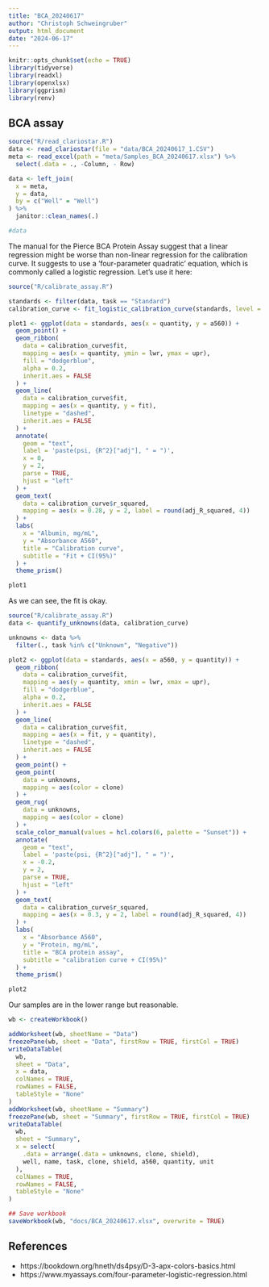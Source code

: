 ```yaml
---
title: "BCA_20240617"
author: "Christoph Schweingruber"
output: html_document
date: "2024-06-17"
---
```


```r
knitr::opts_chunk$set(echo = TRUE)
library(tidyverse)
library(readxl)
library(openxlsx)
library(ggprism)
library(renv)
```

## BCA assay

```r
source("R/read_clariostar.R")
data <- read_clariostar(file = "data/BCA_20240617_1.CSV")
meta <- read_excel(path = "meta/Samples_BCA_20240617.xlsx") %>%
  select(.data = ., -Column, - Row)

data <- left_join(
  x = meta,
  y = data,
  by = c("Well" = "Well")
) %>%
  janitor::clean_names(.)

#data
```

The manual for the Pierce BCA Protein Assay suggest that a linear regression 
might be worse than non-linear regression for the calibration curve. It suggests
to use a 'four-parameter quadratic' equation, which is commonly called a
logistic regression. Let's use it here:

```r
source("R/calibrate_assay.R")

standards <- filter(data, task == "Standard")
calibration_curve <- fit_logistic_calibration_curve(standards, level = 0.95)

plot1 <- ggplot(data = standards, aes(x = quantity, y = a560)) +
  geom_point() +
  geom_ribbon(
    data = calibration_curve$fit,
    mapping = aes(x = quantity, ymin = lwr, ymax = upr),
    fill = "dodgerblue",
    alpha = 0.2,
    inherit.aes = FALSE
  ) +
  geom_line(
    data = calibration_curve$fit,
    mapping = aes(x = quantity, y = fit),
    linetype = "dashed",
    inherit.aes = FALSE
  ) +
  annotate(
    geom = "text",
    label = 'paste(psi, {R^2}["adj"], " = ")',
    x = 0,
    y = 2,
    parse = TRUE,
    hjust = "left"
  ) +
  geom_text(
    data = calibration_curve$r_squared,
    mapping = aes(x = 0.28, y = 2, label = round(adj_R_squared, 4))
  ) +
  labs(
    x = "Albumin, mg/mL",
    y = "Absorbance A560",
    title = "Calibration curve",
    subtitle = "Fit + CI(95%)"
  ) +
  theme_prism()

plot1
```

As we can see, the fit is okay.

```r
source("R/calibrate_assay.R")
data <- quantify_unknowns(data, calibration_curve)

unknowns <- data %>%
  filter(., task %in% c("Unknown", "Negative"))

plot2 <- ggplot(data = standards, aes(x = a560, y = quantity)) +
  geom_ribbon(
    data = calibration_curve$fit,
    mapping = aes(y = quantity, xmin = lwr, xmax = upr),
    fill = "dodgerblue",
    alpha = 0.2,
    inherit.aes = FALSE
  ) +
  geom_line(
    data = calibration_curve$fit,
    mapping = aes(x = fit, y = quantity),
    linetype = "dashed",
    inherit.aes = FALSE
  ) +
  geom_point() +
  geom_point(
    data = unknowns,
    mapping = aes(color = clone)
  ) +
  geom_rug(
    data = unknowns,
    mapping = aes(color = clone)
  ) +
  scale_color_manual(values = hcl.colors(6, palette = "Sunset")) +
  annotate(
    geom = "text",
    label = 'paste(psi, {R^2}["adj"], " = ")',
    x = -0.2,
    y = 2,
    parse = TRUE,
    hjust = "left"
  ) +
  geom_text(
    data = calibration_curve$r_squared,
    mapping = aes(x = 0.3, y = 2, label = round(adj_R_squared, 4))
  ) +
  labs(
    x = "Absorbance A560",
    y = "Protein, mg/mL",
    title = "BCA protein assay",
    subtitle = "calibration curve + CI(95%)"
  ) +
  theme_prism()

plot2
```

Our samples are in the lower range but reasonable.


```r
wb <- createWorkbook()

addWorksheet(wb, sheetName = "Data")
freezePane(wb, sheet = "Data", firstRow = TRUE, firstCol = TRUE)
writeDataTable(
  wb,
  sheet = "Data",
  x = data,
  colNames = TRUE,
  rowNames = FALSE,
  tableStyle = "None"
)
addWorksheet(wb, sheetName = "Summary")
freezePane(wb, sheet = "Summary", firstRow = TRUE, firstCol = TRUE)
writeDataTable(
  wb,
  sheet = "Summary",
  x = select(
    .data = arrange(.data = unknowns, clone, shield),
    well, name, task, clone, shield, a560, quantity, unit
  ),
  colNames = TRUE,
  rowNames = FALSE,
  tableStyle = "None"
)

## Save workbook
saveWorkbook(wb, "docs/BCA_20240617.xlsx", overwrite = TRUE)
```


## References

* https://bookdown.org/hneth/ds4psy/D-3-apx-colors-basics.html
* https://www.myassays.com/four-parameter-logistic-regression.html


